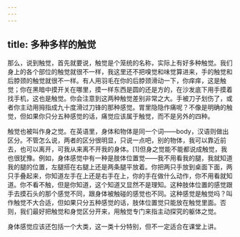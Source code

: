 ```yaml
---
---
---
```

title: 多种多样的触觉
---




那么，说到触觉，首先就要说，触觉是个笼统的名称，实际上有好多种触觉。我们身上的各个部位的触觉就很不一样，我这里还不把嗅觉和味觉算进来，手的触觉和后脖颈的触觉就很不一样。有人用羽毛在你的后脖颈滑动一下，你痒痒，这是触觉；你在黑暗中摸开关在哪里，摸一样东西是圆的还是方的，在沙发底下用手摸着找手机，这也是触觉。你会注意到这两种触觉差别非常之大。手被刀子划伤了，或者你主动用拇指成九十度滑过刀锋的那种感觉。胃里隐隐作痛呢？不像是明确的触觉，但如果你只分五种感觉的话，痛觉应该属于触觉，而不是另外的四种。

触觉也被叫作身之觉。在英语里，身体和物体是同一个词——body，汉语则做出区分。不管怎么说，两者的区分很明显，只说一点吧，别的物体，我可以靠近前去，也可以离开，可我从来离不开我的身体。[1]但身之觉能不能都说成触觉，我也很犹豫。例如，身体感觉中有一种是肢体位置觉——我不用看我的腿，我就知道我的腿的位置，左腿搭在右腿上还是两条腿平放着。你把两只手放到桌面下面，两只手叠起来，你知道左手在上还是右手在上，你的手在做什么动作，你不用看就知道。你不看不触，但是你知道，这个知道又显然不是理知。这种肢体位置的感觉跟手去摸石头的那个感觉不同，跟身体被触碰的感觉也不同。这种感觉是触觉吗？叫作触觉不大合适，但如果只分五种感觉的话，肢体位置觉只能放在触觉里面。否则，我们最好把触觉和身觉区分开来，用触觉专门来指主动探究的躯体之觉。

身体感觉应该还包括一个大类，这一类十分特别，但不一定适合在课堂上讲。